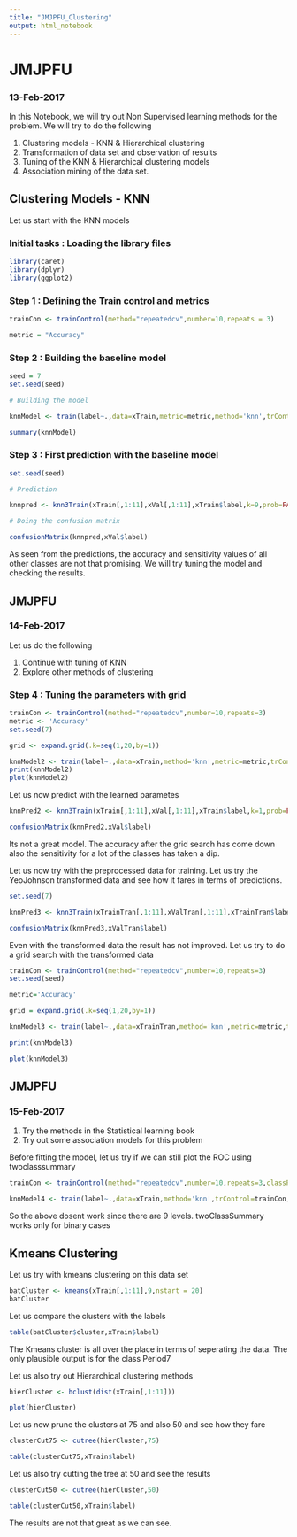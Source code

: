 ```yaml
---
title: "JMJPFU_Clustering"
output: html_notebook
---
```


# JMJPFU
### 13-Feb-2017

In this Notebook, we will try out Non Supervised learning methods for the problem. We will try to do the following

1. Clustering models - KNN & Hierarchical clustering
2. Transformation of data set and observation of results
3. Tuning of the KNN & Hierarchical clustering models 
4. Association mining of the data set.


## Clustering Models - KNN

Let us start with the KNN models


### Initial tasks : Loading the library files

```r
library(caret)
library(dplyr)
library(ggplot2)
```

### Step 1 : Defining the Train control and metrics

```r
trainCon <- trainControl(method="repeatedcv",number=10,repeats = 3)

metric = "Accuracy"
```

### Step 2 : Building the baseline model

```r
seed = 7
set.seed(seed)

# Building the model

knnModel <- train(label~.,data=xTrain,metric=metric,method='knn',trControl=trainCon)

summary(knnModel)

```

### Step 3 : First prediction with the baseline model

```r
set.seed(seed)

# Prediction

knnpred <- knn3Train(xTrain[,1:11],xVal[,1:11],xTrain$label,k=9,prob=FALSE) # K=9 is an arbitary K which was used

# Doing the confusion matrix

confusionMatrix(knnpred,xVal$label)
```

As seen from the predictions, the accuracy and sensitivity values of all other classes are not that promising. We will try tuning the model and checking the results.

## JMJPFU
### 14-Feb-2017

Let us do the following

1. Continue with tuning of KNN
2. Explore other methods of clustering

### Step 4 : Tuning the parameters with grid

```r
trainCon <- trainControl(method="repeatedcv",number=10,repeats=3)
metric <- 'Accuracy'
set.seed(7)

grid <- expand.grid(.k=seq(1,20,by=1))

knnModel2 <- train(label~.,data=xTrain,method='knn',metric=metric,trControl=trainCon,tuneGrid=grid)
print(knnModel2)
plot(knnModel2)
```

Let us now predict with the learned parametes

```r
knnPred2 <- knn3Train(xTrain[,1:11],xVal[,1:11],xTrain$label,k=1,prob=FALSE)

confusionMatrix(knnPred2,xVal$label)
```

Its not a great model. The accuracy after the grid search has come down also the sensitivity for a lot of the classes has taken a dip.

Let us now try with the preprocessed data for training. Let us try the YeoJohnson transformed data and see how it fares in terms of predictions.

```r
set.seed(7)

knnPred3 <- knn3Train(xTrainTran[,1:11],xValTran[,1:11],xTrainTran$label,k=1,prob = FALSE)

confusionMatrix(knnPred3,xValTran$label)
```
Even with the transformed data the result has not improved. Let us try to do a grid search with the transformed data

```r
trainCon <- trainControl(method="repeatedcv",number=10,repeats=3)
set.seed(seed)

metric='Accuracy'

grid = expand.grid(.k=seq(1,20,by=1))

knnModel3 <- train(label~.,data=xTrainTran,method='knn',metric=metric,tuneGrid = grid,trControl=trainCon)

print(knnModel3)

plot(knnModel3)
```


## JMJPFU
### 15-Feb-2017

1. Try the methods in the Statistical learning book
2. Try out some association models for this problem

Before fitting the model, let us try if we can still plot the ROC using twoclasssummary

```r
trainCon <- trainControl(method="repeatedcv",number=10,repeats=3,classProbs=TRUE,summaryFunction=twoClassSummary)

knnModel4 <- train(label~.,data=xTrain,method='knn',trControl=trainCon,preProcess=c("center","scale"),tuneLength=20)

```
So the above dosent work since there are 9 levels. twoClassSummary works only for binary cases

## Kmeans Clustering

Let us try with kmeans clustering on this data set

```r
batCluster <- kmeans(xTrain[,1:11],9,nstart = 20)
batCluster
```

Let us compare the clusters with the labels

```r
table(batCluster$cluster,xTrain$label)
```

The Kmeans cluster is all over the place in terms of seperating the data. The only plausible output is for the class Period7

Let us also try out Hierarchical clustering methods

```r

hierCluster <- hclust(dist(xTrain[,1:11]))

plot(hierCluster)
```

Let us now prune the clusters at 75 and also 50 and see how they fare

```r
clusterCut75 <- cutree(hierCluster,75)

table(clusterCut75,xTrain$label)
```
Let us also try cutting the tree at 50 and see the results

```r
clusterCut50 <- cutree(hierCluster,50)

table(clusterCut50,xTrain$label)
```

The results are not that great as we can see.
